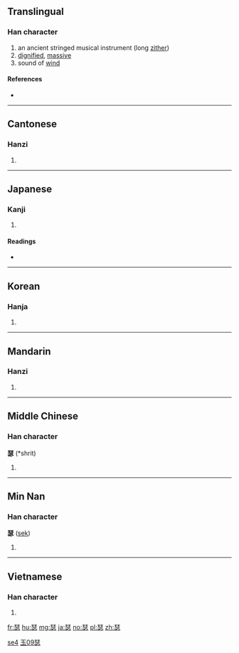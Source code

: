 ==Translingual==

===Han character===
{{Han char|rn=96|rad=玉|as=09|sn=13|four=11331|canj=MGPH}}

# an ancient stringed musical instrument (long [[zither]])
# [[dignified]], [[massive]]
# sound of [[wind]]

====References====
* {{Han ref|kx=0738.110|dkj=21133|dj=1149.020|hdz=21125.050|uh=745F|ud=29791|bh=B7E6|bd=47078}}

----

==Cantonese==

===Hanzi===
{{yue-hanzi|jyut=sat1|y=sat1}}

# {{defn|lang=yue|sort=玉09}}

----

==Japanese==

===Kanji===
{{ja-kanji|grade=|rs=玉09}}

# {{defn|lang=ja|sort=玉09}}

====Readings====
* {{ja-readings|on=[[しつ]] (shitsu)|kun=[[おおごと]] (oogoto)|nanori=}}

----

==Korean==

===Hanja===
{{ko-hanja|hangeul=슬|eumhun=|rv=seul|mr=sŭl|y=sul}}

# {{defn|lang=ko|sort=玉09}}

----

==Mandarin==

===Hanzi===
{{cmn-hanzi|pin=[[sè]] ([[se4]])|wg=se<sup>4</sup>}}

# {{defn|lang=cmn|sort=玉09}}

[[Category:zh:Musical instruments|se4]]
[[Category:zh:Musical instruments|玉09瑟]]

----

==Middle Chinese==

===Han character===
'''瑟''' (*shrit)<!--asterisk represents reconstructed pronunciation-->

# {{defn|lang=ltc|sort=玉09}}

----

==Min Nan==

===Han character===
'''瑟''' ([[sek]])

# {{defn|lang=nan}}

----

==Vietnamese==

===Han character===
{{vi-hantu|[[sắt]]|rs=玉09}}

# {{defn|lang=vi|sort=玉09}}

[[fr:瑟]]
[[hu:瑟]]
[[mg:瑟]]
[[ja:瑟]]
[[no:瑟]]
[[pl:瑟]]
[[zh:瑟]]